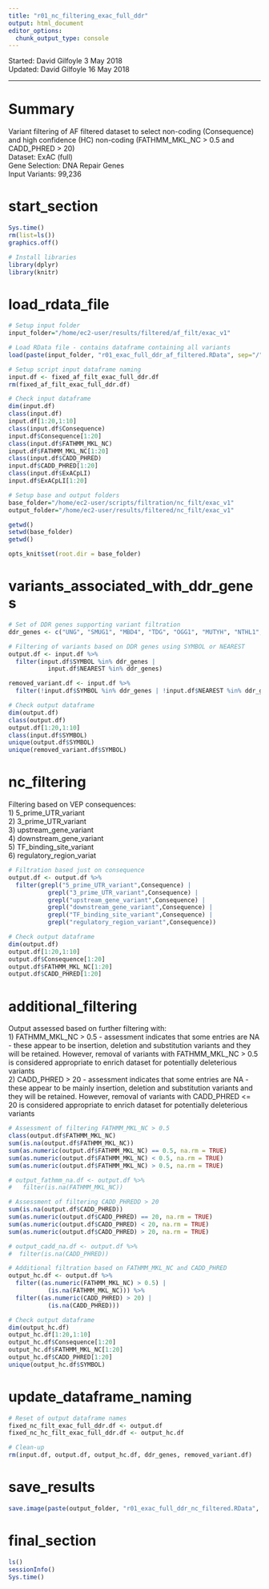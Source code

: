 ```yaml
---
title: "r01_nc_filtering_exac_full_ddr"
output: html_document
editor_options: 
  chunk_output_type: console
---
```


Started: David Gilfoyle 3 May 2018  
Updated: David Gilfoyle 16 May 2018

---

# Summary

Variant filtering of AF filtered dataset to select non-coding (Consequence) and high confidence (HC) non-coding (FATHMM_MKL_NC > 0.5 and CADD_PHRED > 20)  
Dataset: ExAC (full)  
Gene Selection: DNA Repair Genes  
Input Variants: 99,236

# start_section

```r

Sys.time()
rm(list=ls())
graphics.off()

# Install libraries
library(dplyr)
library(knitr)

```

# load_rdata_file

```r

# Setup input folder
input_folder="/home/ec2-user/results/filtered/af_filt/exac_v1"

# Load RData file - contains dataframe containing all variants
load(paste(input_folder, "r01_exac_full_ddr_af_filtered.RData", sep="/"))

# Setup script input dataframe naming
input.df <- fixed_af_filt_exac_full_ddr.df
rm(fixed_af_filt_exac_full_ddr.df)

# Check input dataframe
dim(input.df)
class(input.df)
input.df[1:20,1:10]
class(input.df$Consequence)
input.df$Consequence[1:20]
class(input.df$FATHMM_MKL_NC)
input.df$FATHMM_MKL_NC[1:20]
class(input.df$CADD_PHRED)
input.df$CADD_PHRED[1:20]
class(input.df$ExACpLI)
input.df$ExACpLI[1:20]

# Setup base and output folders
base_folder="/home/ec2-user/scripts/filtration/nc_filt/exac_v1"
output_folder="/home/ec2-user/results/filtered/nc_filt/exac_v1"

getwd()
setwd(base_folder)
getwd()

opts_knit$set(root.dir = base_folder)

```

# variants_associated_with_ddr_genes

```r

# Set of DDR genes supporting variant filtration
ddr_genes <- c("UNG", "SMUG1", "MBD4", "TDG", "OGG1", "MUTYH", "NTHL1", "MPG", "NEIL1", "NEIL2", "NEIL3", "HMGB1", "APEX1", "APEX2", "LIG3", "XRCC1", "PNKP", "APLF", "PARP1", "PARP2", "PARP3", "MGMT", "ALKBH2", "ALKBH3", "TDP1", "TDP2", "MSH2", "MSH3", "MSH6", "MLH1", "PMS2", "MSH4", "MSH5", "MLH3", "PMS1", "PMS2P3", "XPC", "RAD23B", "CETN2", "RAD23A", "XPA", "DDB1", "DDB2", "RPA1", "RPA2", "RPA3", "ERCC3", "ERCC2", "GTF2H1", "GTF2H2", "GTF2H3", "GTF2H4", "GTF2H5", "CDK7", "CCNH", "MNAT1", "ERCC5", "ERCC1", "ERCC4", "LIG1", "RBX1", "CUL4A", "CUL4B", "ERCC8", "ERCC6", "UVSSA", "XAB2", "MMS19", "RAD51", "RAD51B", "RAD51D", "DMC1", "XRCC2", "XRCC3", "RAD52", "RAD54L", "RAD54B", "BRCA1", "SHFM1", "RAD50", "MRE11A", "NBN", "RBBP8", "MUS81", "EME1", "EME2", "SLX1A", "SLX1B", "GEN1", "BARD1", "BABAM1", "FAM175A", "BRE", "UIMC1", "BRCC3", "SYCP3", "FANCA", "FANCB", "FANCC", "BRCA2", "FANCD2", "FANCE", "FANCF", "FANCG", "FANCI", "BRIP1", "FANCL", "FANCM", "PALB2", "RAD51C", "SLX4", "C1orf86", "C19orf40", "APITD1", "WDR48", "USP1", "C17orf70", "HES1", "RMI1", "RMI2", "TOP3A", "UBE2T", "XRCC6", "XRCC5", "PRKDC", "LIG4", "XRCC4", "DCLRE1C", "NHEJ1", "DNTT", "NUDT1", "DUT", "RRM2B", "POLB", "POLG", "POLD1", "POLE", "PCNA", "REV3L", "MAD2L2", "REV1", "POLH", "POLI", "POLQ", "POLK", "POLL", "POLM", "POLN", "FEN1", "FAN1", "TREX1", "TREX2", "EXO1", "APTX", "SPO11", "ENDOV", "UBE2A", "UBE2B", "RAD18", "SHPRH", "HLTF", "RNF168", "SPRTN", "RNF8", "RNF4", "UBE2V2", "UBE2N", "H2AFX", "CHAF1A", "SETMAR", "BLM", "WRN", "RECQL4", "ATM", "MPLKIP", "DCLRE1A", "DCLRE1B", "RPA4", "PRPF19", "RECQL", "RECQL5", "HELQ", "RDM1", "NABP2", "RFC1", "RFC2", "RFC3", "RFC4", "RFC5", "ATR", "ATRIP", "MDC1", "RAD1", "RAD9A", "HUS1", "RAD17", "CHEK1", "CHEK2", "TP53", "TP53BP1", "RIF1", "TOPBP1", "CLK2", "PER1")

# Filtering of variants based on DDR genes using SYMBOL or NEAREST 
output.df <- input.df %>%
  filter(input.df$SYMBOL %in% ddr_genes |
           input.df$NEAREST %in% ddr_genes)

removed_variant.df <- input.df %>%
  filter(!input.df$SYMBOL %in% ddr_genes | !input.df$NEAREST %in% ddr_genes)

# Check output dataframe
dim(output.df)
class(output.df)
output.df[1:20,1:10]
class(input.df$SYMBOL)
unique(output.df$SYMBOL)
unique(removed_variant.df$SYMBOL)

```

# nc_filtering

Filtering based on VEP consequences:  
1) 5_prime_UTR_variant  
2) 3_prime_UTR_variant  
3) upstream_gene_variant  
4) downstream_gene_variant  
5) TF_binding_site_variant  
6) regulatory_region_variat  

```r

# Filtration based just on consequence
output.df <- output.df %>% 
  filter(grepl("5_prime_UTR_variant",Consequence) |
           grepl("3_prime_UTR_variant",Consequence) |
           grepl("upstream_gene_variant",Consequence) |
           grepl("downstream_gene_variant",Consequence) |
           grepl("TF_binding_site_variant",Consequence) |
           grepl("regulatory_region_variant",Consequence))

# Check output dataframe
dim(output.df)
output.df[1:20,1:10]
output.df$Consequence[1:20]
output.df$FATHMM_MKL_NC[1:20]
output.df$CADD_PHRED[1:20]

```

# additional_filtering

Output assessed based on further filtering with:  
1) FATHMM_MKL_NC > 0.5 - assessment indicates that some entries are NA - these appear to be insertion, deletion and substitution variants and they will be retained. However, removal of variants with FATHMM_MKL_NC > 0.5 is considered appropriate to enrich dataset for potentially deleterious variants  
2) CADD_PHRED > 20 - assessment indicates that some entries are NA - these appear to be mainly insertion, deletion and substitution variants and they will be retained. However, removal of variants with CADD_PHRED <= 20 is considered appropriate to enrich dataset for potentially deleterious variants


```r

# Assessment of filtering FATHMM_MKL_NC > 0.5
class(output.df$FATHMM_MKL_NC)
sum(is.na(output.df$FATHMM_MKL_NC))
sum(as.numeric(output.df$FATHMM_MKL_NC) == 0.5, na.rm = TRUE)
sum(as.numeric(output.df$FATHMM_MKL_NC) < 0.5, na.rm = TRUE)
sum(as.numeric(output.df$FATHMM_MKL_NC) > 0.5, na.rm = TRUE)

# output_fathmm_na.df <- output.df %>% 
#   filter(is.na(FATHMM_MKL_NC))

# Assessment of filtering CADD_PHREDD > 20
sum(is.na(output.df$CADD_PHRED))
sum(as.numeric(output.df$CADD_PHRED) == 20, na.rm = TRUE)
sum(as.numeric(output.df$CADD_PHRED) < 20, na.rm = TRUE)
sum(as.numeric(output.df$CADD_PHRED) > 20, na.rm = TRUE)

# output_cadd_na.df <- output.df %>% 
#  filter(is.na(CADD_PHRED))

# Additional filtration based on FATHMM_MKL_NC and CADD_PHRED
output_hc.df <- output.df %>% 
  filter((as.numeric(FATHMM_MKL_NC) > 0.5) |
           (is.na(FATHMM_MKL_NC))) %>%
  filter((as.numeric(CADD_PHRED) > 20) |
           (is.na(CADD_PHRED)))

# Check output dataframe
dim(output_hc.df)
output_hc.df[1:20,1:10]
output_hc.df$Consequence[1:20]
output_hc.df$FATHMM_MKL_NC[1:20]
output_hc.df$CADD_PHRED[1:20]
unique(output_hc.df$SYMBOL)

```

# update_dataframe_naming

```r

# Reset of output dataframe names
fixed_nc_filt_exac_full_ddr.df <- output.df
fixed_nc_hc_filt_exac_full_ddr.df <- output_hc.df

# Clean-up
rm(input.df, output.df, output_hc.df, ddr_genes, removed_variant.df)

```

# save_results

```r

save.image(paste(output_folder, "r01_exac_full_ddr_nc_filtered.RData", sep="/"))

```

# final_section

```r

ls()
sessionInfo()
Sys.time()

```

